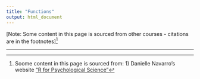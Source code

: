 ```yaml
---
title: "Functions"
output: html_document
---
```


<!-- ```{r settings, echo=FALSE, message=FALSE, warning=FALSE}
rm(list=objects()) # start with a clean workspace
source("knitr_settings.R")
``` -->

[Note: Some content in this page is sourced from other courses - citations are in the footnotes]^[Soome content in this page is sourced from: 1) Danielle Navarro's website ["R for Psychological Science"](https://psyr.org/index.html)]

---

